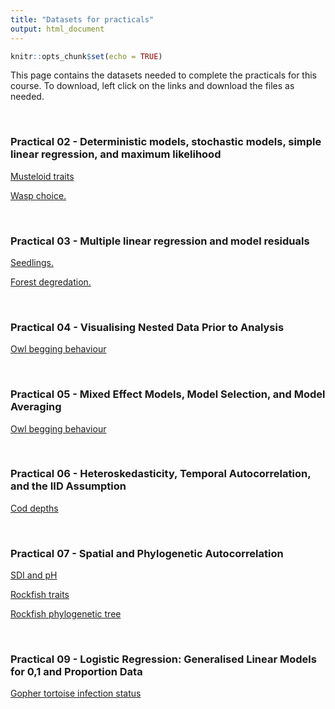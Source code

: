 ```yaml
---
title: "Datasets for practicals"
output: html_document
---
```

  
  ```r
knitr::opts_chunk$set(echo = TRUE)
```

This page contains the datasets needed to complete the practicals for this course. To download, left click on the links and download the files as needed.

</br>

### Practical 02 - Deterministic models, stochastic models, simple linear regression, and maximum likelihood

<a href="Practical_Datasets/Musteloid_Data.csv" >Musteloid traits</a>

<a href="Practical_Datasets/Wasp_Choice.csv" >Wasp choice.</a>

</br>

### Practical 03 - Multiple linear regression and model residuals

<a href="Practical_Datasets/Seedling.csv" >Seedlings.</a>

<a href="Practical_Datasets/Ismail.csv" >Forest degredation.</a>

</br>

### Practical 04 - Visualising Nested Data Prior to Analysis

<a href="Practical_Datasets/Owls.csv" >Owl begging behaviour</a>

</br>

### Practical 05 - Mixed Effect Models, Model Selection, and Model Averaging

<a href="Practical_Datasets/Owls.csv" >Owl begging behaviour</a>

</br>

### Practical 06 - Heteroskedasticity, Temporal Autocorrelation, and the IID Assumption

<a href="Practical_Datasets/Cod_daily_depth_data.csv" >Cod depths</a>

</br>

### Practical 07 - Spatial and Phylogenetic Autocorrelation

<a href="Practical_Datasets/SDI2003.csv" >SDI and pH</a>

<a href="Practical_Datasets/rockfish.csv" >Rockfish traits</a>

<a href="Practical_Datasets/rockfish.phy.txt" >Rockfish phylogenetic tree</a>

</br>

### Practical 09 - Logistic Regression: Generalised Linear Models for 0,1 and Proportion Data

<a href="Practical_Datasets/gophertortoise.csv" >Gopher tortoise infection status</a>
